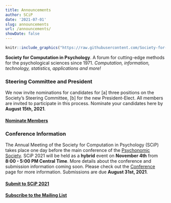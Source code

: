```yaml
---
title: Announcements
author: SCiP
date: '2021-07-01'
slug: announcements
url: /announcements/
showDate: false
---
```


```r
knitr::include_graphics("https://raw.githubusercontent.com/Society-for-Computation-in-Psychology/Society-for-Computation-in-Psychology.github.io/02e9bfbebdae8af64bed074c48e5517e21f0a921/files/imgs/scip_logo-2020a.png")
```

**Society for Computation in Psychology**. A forum for cutting-edge methods for the psychological sciences since 1971. *Computation, information, technology, statistics, applications and more!*

### Steering Committee and President

We now invite nominations for candidates for [a] three positions on the Society's Steering Committee, [b] for the new President-Elect. All members are invited to participate in this process. Nominate your candidates here by **August 15th, 2021**. 

#### [Nominate Members](https://forms.gle/P1XaiATMEKAsD268A)

### Conference Information

The Annual Meeting of the Society for Computation in Psychology (SCiP) takes place one day before the main conference of the [Psychonomic Society](https://www.psychonomic.org/). SCiP 2021 will be held as a **hybrid** event on **November 4th** from **8:00 - 5:00 PM Central Time**. More details about the conference and submission information coming soon. Please check out the [Conference](/conference/) page for more information. Submissions are due **August 31st, 2021**.

#### [Submit to SCiP 2021](https://forms.gle/cZ9nmCyvxvmh21J66 )

#### [Subscribe to the Mailing List](https://mailchi.mp/4df6e290ffee/ub0p519mz8)